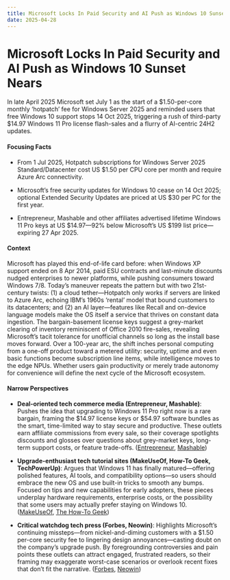 ```yaml
---
title: Microsoft Locks In Paid Security and AI Push as Windows 10 Sunset Nears
date: 2025-04-28
---
```


# Microsoft Locks In Paid Security and AI Push as Windows 10 Sunset Nears

In late April 2025 Microsoft set July 1 as the start of a $1.50-per-core monthly ‘hotpatch’ fee for Windows Server 2025 and reminded users that free Windows 10 support stops 14 Oct 2025, triggering a rush of third-party $14.97 Windows 11 Pro license flash-sales and a flurry of AI-centric 24H2 updates.

#### Focusing Facts

- From 1 Jul 2025, Hotpatch subscriptions for Windows Server 2025 Standard/Datacenter cost US $1.50 per CPU core per month and require Azure Arc connectivity.

- Microsoft’s free security updates for Windows 10 cease on 14 Oct 2025; optional Extended Security Updates are priced at US $30 per PC for the first year.

- Entrepreneur, Mashable and other affiliates advertised lifetime Windows 11 Pro keys at US $14.97—92% below Microsoft’s US $199 list price—expiring 27 Apr 2025.

#### Context

Microsoft has played this end-of-life card before: when Windows XP support ended on 8 Apr 2014, paid ESU contracts and last-minute discounts nudged enterprises to newer platforms, while pushing consumers toward Windows 7/8. Today’s maneuver repeats the pattern but with two 21st-century twists: (1) a cloud tether—Hotpatch only works if servers are linked to Azure Arc, echoing IBM’s 1960s ‘rental’ model that bound customers to its datacenters; and (2) an AI layer—features like Recall and on-device language models make the OS itself a service that thrives on constant data ingestion. The bargain-basement license keys suggest a grey-market clearing of inventory reminiscent of Office 2010 fire-sales, revealing Microsoft’s tacit tolerance for unofficial channels so long as the install base moves forward. Over a 100-year arc, the shift inches personal computing from a one-off product toward a metered utility: security, uptime and even basic functions become subscription line items, while intelligence moves to the edge NPUs. Whether users gain productivity or merely trade autonomy for convenience will define the next cycle of the Microsoft ecosystem.

#### Narrow Perspectives

- **Deal-oriented tech commerce media (Entrepreneur, Mashable)**: Pushes the idea that upgrading to Windows 11 Pro right now is a rare bargain, framing the $14.97 license keys or $54.97 software bundles as the smart, time-limited way to stay secure and productive. These outlets earn affiliate commissions from every sale, so their coverage spotlights discounts and glosses over questions about grey-market keys, long-term support costs, or feature trade-offs. ([Entrepreneur](https://www.entrepreneur.com/science-technology/last-chance-to-get-windows-11-pro-at-an-all-time-low-price/490338), [Mashable](https://mashable.com/uk/deals/april-25-win-11-pro-clone))

- **Upgrade-enthusiast tech tutorial sites (MakeUseOf, How-To Geek, TechPowerUp)**: Argues that Windows 11 has finally matured—offering polished features, AI tools, and compatibility options—so users should embrace the new OS and use built-in tricks to smooth any bumps. Focused on tips and new capabilities for early adopters, these pieces underplay hardware requirements, enterprise costs, or the possibility that some users may actually prefer staying on Windows 10. ([MakeUseOf](https://www.makeuseof.com/its-time-to-upgrade-to-windows-11/), [The How-To Geek](https://www.howtogeek.com/how-to-run-old-software-in-compatibility-mode-on-windows-11/))

- **Critical watchdog tech press (Forbes, Neowin)**: Highlights Microsoft’s continuing missteps—from nickel-and-diming customers with a $1.50 per-core security fee to lingering design annoyances—casting doubt on the company’s upgrade push. By foregrounding controversies and pain points these outlets can attract engaged, frustrated readers, so their framing may exaggerate worst-case scenarios or overlook recent fixes that don’t fit the narrative. ([Forbes](https://www.forbes.com/sites/daveywinder/2025/04/28/microsoft-confirms-150-windows-security-update-fee-starts-july-1/), [Neowin](https://www.neowin.net/editorials/windows-11-still-grinds-my-gears-with-these-5-things/))
